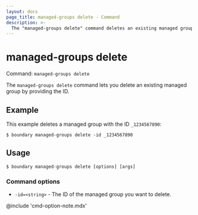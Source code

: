 ```yaml
---
layout: docs
page_title: managed-groups delete - Command
description: >-
  The "managed-groups delete" command deletes an existing managed group resource.
---
```


# managed-groups delete

Command: `managed-groups delete`

The `managed-groups delete` command lets you delete an existing managed group by providing the ID.

## Example

This example deletes a managed group with the ID `_1234567890`:

```shell-session
$ boundary managed-groups delete -id _1234567890
```

## Usage

<CodeBlockConfig hideClipboard>

```shell-session
$ boundary managed-groups delete [options] [args]
```

</CodeBlockConfig>

### Command options

- `-id=<string>` - The ID of the managed group you want to delete.

@include 'cmd-option-note.mdx'